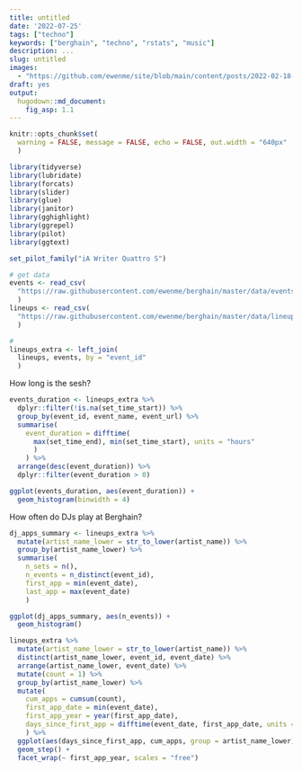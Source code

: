 ```yaml
---
title: untitled
date: '2022-07-25'
tags: ["techno"]
keywords: ["berghain", "techno", "rstats", "music"]
description: ...
slug: untitled
images: 
  - "https://github.com/ewenme/site/blob/main/content/posts/2022-02-18-saint-maximin/figs/featured.jpeg?raw=true"
draft: yes
output: 
  hugodown::md_document:
    fig_asp: 1.1
---
```


```r
knitr::opts_chunk$set(
  warning = FALSE, message = FALSE, echo = FALSE, out.width = "640px"
  )

library(tidyverse)
library(lubridate)
library(forcats)
library(slider)
library(glue)
library(janitor)
library(gghighlight)
library(ggrepel)
library(pilot)
library(ggtext)

set_pilot_family("iA Writer Quattro S")

# get data
events <- read_csv(
  "https://raw.githubusercontent.com/ewenme/berghain/master/data/events.csv"
  )
lineups <- read_csv(
  "https://raw.githubusercontent.com/ewenme/berghain/master/data/lineups.csv"
  )

#
lineups_extra <- left_join(
  lineups, events, by = "event_id"
  )

```

How long is the sesh?

```r

events_duration <- lineups_extra %>% 
  dplyr::filter(!is.na(set_time_start)) %>% 
  group_by(event_id, event_name, event_url) %>% 
  summarise(
    event_duration = difftime(
      max(set_time_end), min(set_time_start), units = "hours"
      )
    ) %>% 
  arrange(desc(event_duration)) %>% 
  dplyr::filter(event_duration > 0)

ggplot(events_duration, aes(event_duration)) +
  geom_histogram(binwidth = 4)
```

How often do DJs play at Berghain?

```r
dj_apps_summary <- lineups_extra %>% 
  mutate(artist_name_lower = str_to_lower(artist_name)) %>% 
  group_by(artist_name_lower) %>% 
  summarise(
    n_sets = n(),
    n_events = n_distinct(event_id),
    first_app = min(event_date),
    last_app = max(event_date)
    )

ggplot(dj_apps_summary, aes(n_events)) +
  geom_histogram()
```

```r

lineups_extra %>% 
  mutate(artist_name_lower = str_to_lower(artist_name)) %>%
  distinct(artist_name_lower, event_id, event_date) %>% 
  arrange(artist_name_lower, event_date) %>% 
  mutate(count = 1) %>% 
  group_by(artist_name_lower) %>% 
  mutate(
    cum_apps = cumsum(count), 
    first_app_date = min(event_date),
    first_app_year = year(first_app_date),
    days_since_first_app = difftime(event_date, first_app_date, units = "days")
    ) %>%
  ggplot(aes(days_since_first_app, cum_apps, group = artist_name_lower)) +
  geom_step() +
  facet_wrap(~ first_app_year, scales = "free")

```
